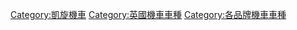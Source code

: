 
[[Category:凱旋機車|Category:凱旋機車]]
[[Category:英國機車車種|Category:英國機車車種]]
[[Category:各品牌機車車種|Category:各品牌機車車種]]